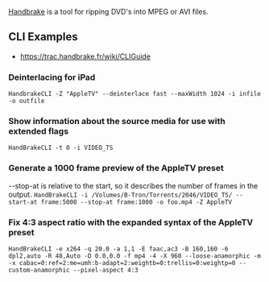 [http://handbrake.m0k.org/ Handbrake] is a tool for ripping DVD's into MPEG or AVI files.

== CLI Examples ==

* https://trac.handbrake.fr/wiki/CLIGuide

=== Deinterlacing for iPad ===
<code>HandbrakeCLI -Z "AppleTV" --deinterlace fast --maxWidth 1024 -i infile -o outfile</code>

=== Show information about the source media for use with extended flags ===
<code>HandBrakeCLI -t 0 -i VIDEO_TS</code>

=== Generate a 1000 frame preview of the AppleTV preset ===
--stop-at is relative to the start, so it describes the number of frames in the output.
<code>HandBrakeCLI -i /Volumes/B-Tron/Torrents/2046/VIDEO_TS/ --start-at frame:5000 --stop-at frame:1000 -o foo.mp4 -Z AppleTV</code>

=== Fix 4:3 aspect ratio with the expanded syntax of the AppleTV preset ===
<code>HandBrakeCLI -e x264  -q 20.0 -a 1,1 -E faac,ac3 -B 160,160 -6 dpl2,auto -R 48,Auto -D 0.0,0.0 -f mp4 -4 -X 960 --loose-anamorphic -m -x cabac=0:ref=2:me=umh:b-adapt=2:weightb=0:trellis=0:weightp=0 --custom-anamorphic --pixel-aspect 4:3</code>
